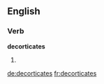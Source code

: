 
==English==

===Verb===
'''decorticates'''

# {{en-third-person singular of|decorticate}}

[[de:decorticates]]
[[fr:decorticates]]